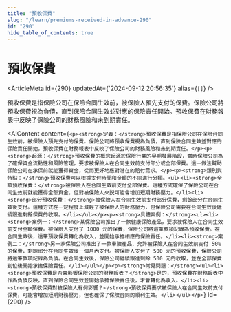 ```yaml
---
title: "預收保費"
slug: "/learn/premiums-received-in-advance-290"
id: "290"
hide_table_of_contents: true
---
```



# 預收保費

<ArticleMeta id={290} updatedAt={'2024-09-12 20:56:35'} alias={`[]`} />
<div className='border-solid border-b border-t-0 my-4 border-[var(--ifm-color-gray-300)]' />

預收保費是指保險公司在保險合同生效前，被保險人預先支付的保費。保險公司將預收保費視為負債，直到保險合同生效並對應的保險責任開始。預收保費在財務報表中反映了保險公司的財務風險和未到期責任。

<AIContent content={`<p><strong>定義：</strong>預收保費是指保險公司在保險合同生效前，被保險人預先支付的保費。保險公司將預收保費視為負債，直到保險合同生效並對應的保險責任開始。預收保費在財務報表中反映了保險公司的財務風險和未到期責任。</p><p><strong>起源：</strong>預收保費的概念起源於保險行業的早期發展階段，當時保險公司為了確保資金流動性和風險管理，要求被保險人在合同生效前支付部分或全部保費。這一做法幫助保險公司在承保前就能獲得資金，從而更好地應對潛在的賠付需求。</p><p><strong>類別與特點：</strong>預收保費可以根據支付時間和金額的不同進行分類。<ul><li><strong>全額預收保費：</strong>被保險人在合同生效前支付全部保費。這種方式確保了保險公司在合同生效前就能獲得全部資金，但對被保險人來説可能會增加短期財務壓力。</li><li><strong>部分預收保費：</strong>被保險人在合同生效前支付部分保費，剩餘部分在合同生效後支付。這種方式在一定程度上減輕了被保險人的財務壓力，但保險公司需要在合同生效後繼續跟進剩餘保費的收取。</li></ul></p><p><strong>具體案例：</strong><ul><li><strong>案例一：</strong>某保險公司推出了一款健康保險產品，要求被保險人在合同生效前支付全額保費。被保險人支付了 1000 元的保費，保險公司將這筆款項記錄為預收保費。在合同生效後，這筆預收保費轉化為收入，並開始承擔相應的保險責任。</li><li><strong>案例二：</strong>另一家保險公司推出了一款車險產品，允許被保險人在合同生效前支付 50% 的保費，剩餘部分在合同生效後一個月內支付。被保險人支付了 500 元的預收保費，保險公司將這筆款項記錄為負債。在合同生效後，保險公司繼續跟進剩餘 500 元的收取，並在全部保費到位後開始承擔保險責任。</li></ul></p><p><strong>常見問題：</strong><ul><li><strong>預收保費是否會影響保險公司的財務報表？</strong>是的，預收保費在財務報表中作為負債反映，直到保險合同生效並開始承擔保險責任後，才會轉化為收入。</li><li><strong>預收保費對被保險人有何影響？</strong>預收保費要求被保險人在合同生效前支付保費，可能會增加短期財務壓力，但也確保了保險合同的順利生效。</li></ul></p>`} id={290} />
